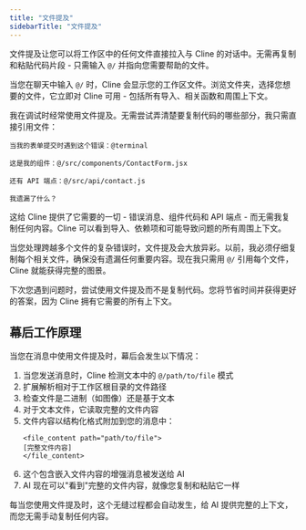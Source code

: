 ```yaml
---
title: "文件提及"
sidebarTitle: "文件提及"
---
```


文件提及让您可以将工作区中的任何文件直接拉入与 Cline 的对话中。无需再复制和粘贴代码片段 - 只需输入 `@/` 并指向您需要帮助的文件。

当您在聊天中输入 `@/` 时，Cline 会显示您的工作区文件。浏览文件夹，选择您想要的文件，它立即对 Cline 可用 - 包括所有导入、相关函数和周围上下文。

我在调试时经常使用文件提及。无需尝试弄清楚要复制代码的哪些部分，我只需直接引用文件：

```
当我的表单提交时遇到这个错误：@terminal

这是我的组件：@/src/components/ContactForm.jsx

还有 API 端点：@/src/api/contact.js

我遗漏了什么？
```

这给 Cline 提供了它需要的一切 - 错误消息、组件代码和 API 端点 - 而无需我复制任何内容。Cline 可以看到导入、依赖项和可能导致问题的所有周围上下文。

当您处理跨越多个文件的复杂错误时，文件提及会大放异彩。以前，我必须仔细复制每个相关文件，确保没有遗漏任何重要内容。现在我只需用 `@/` 引用每个文件，Cline 就能获得完整的图景。

下次您遇到问题时，尝试使用文件提及而不是复制代码。您将节省时间并获得更好的答案，因为 Cline 拥有它需要的所有上下文。

## 幕后工作原理

当您在消息中使用文件提及时，幕后会发生以下情况：

1. 当您发送消息时，Cline 检测文本中的 `@/path/to/file` 模式
2. 扩展解析相对于工作区根目录的文件路径
3. 检查文件是二进制（如图像）还是基于文本
4. 对于文本文件，它读取完整的文件内容
5. 文件内容以结构化格式附加到您的消息中：
    ```
    <file_content path="path/to/file">
    [完整文件内容]
    </file_content>
    ```
6. 这个包含嵌入文件内容的增强消息被发送给 AI
7. AI 现在可以"看到"完整的文件内容，就像您复制和粘贴它一样

每当您使用文件提及时，这个无缝过程都会自动发生，给 AI 提供完整的上下文，而您无需手动复制任何内容。
